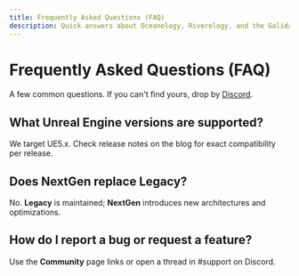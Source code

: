 ```yaml
---
title: Frequently Asked Questions (FAQ)
description: Quick answers about Oceanology, Riverology, and the Galidar Studio community.
---
```



# Frequently Asked Questions (FAQ)

A few common questions. If you can't find yours, drop by <a href="https://discord.com/invite/bkB6XbXgYJ" target="_blank" rel="noopener">Discord</a>.

## What Unreal Engine versions are supported?
We target UE5.x. Check release notes on the blog for exact compatibility per release.

## Does NextGen replace Legacy?
No. **Legacy** is maintained; **NextGen** introduces new architectures and optimizations.

## How do I report a bug or request a feature?
Use the **Community** page links or open a thread in #support on Discord.

<Head>
  <script type="application/ld+json">
  {JSON.stringify({
    "@context": "https://schema.org",
    "@type": "FAQPage",
    "mainEntity": [
      {"@type":"Question","name":"What Unreal Engine versions are supported?","acceptedAnswer":{"@type":"Answer","text":"We target UE5.x."}},
      {"@type":"Question","name":"Does NextGen replace Legacy?","acceptedAnswer":{"@type":"Answer","text":"No. Legacy is maintained; NextGen adds new architectures."}},
      {"@type":"Question","name":"How do I report a bug or request a feature?","acceptedAnswer":{"@type":"Answer","text":"Use the Community links or #support on Discord."}}
    ]
  })}
  </script>
</Head>
